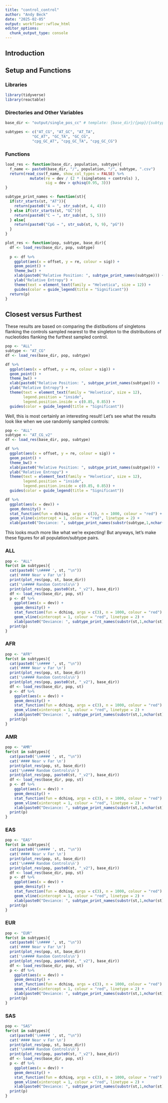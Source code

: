 ```yaml
---
title: "control_control"
author: "Andy Beck"
date: "2025-02-05"
output: workflowr::wflow_html
editor_options:
  chunk_output_type: console
---
```


## Introduction

## Setup and Functions

### Libraries 

```r
library(tidyverse)
library(reactable)
```

### Directories and Other Variables

```r
base_dir <- "output/single_pos_cc" # template: {base_dir}/{pop}/{subtype}.csv or {subtype}_v2.csv

subtypes <- c("AT_CG", "AT_GC", "AT_TA",
            "GC_AT", "GC_TA", "GC_CG",
            "cpg_GC_AT", "cpg_GC_TA", "cpg_GC_CG")
```

### Functions

```r
load_res <- function(base_dir, population, subtype){
  f_name <- paste0(base_dir, "/", population, "/", subtype, ".csv")
  return(read_csv(f_name, show_col_types = FALSE) %>%
           mutate(re = dev / (2 * (singletons + controls) ),
                  sig = dev > qchisq(0.95, 3)))
}

subtype_print_names <- function(st){
  if(str_starts(st, "AT")){
    return(paste0("A → ", str_sub(st, 4, 4)))
  } else if(str_starts(st, "GC")){
    return(paste0("C → ", str_sub(st, 5, 5)))
  } else{
    return(paste0("CpG → ", str_sub(st, 9, 9), "pG"))
  }
}

plot_res <- function(pop, subtype, base_dir){
  df <- load_res(base_dir, pop, subtype)
  
  p <- df %>%
    ggplot(aes(x = offset, y = re, colour = sig)) +
    geom_point() +
    theme_bw() +
    xlab(paste0("Relative Position: ", subtype_print_names(subtype))) +
    ylab("Relative Entropy") +
    theme(text = element_text(family = "Helvetica", size = 12)) +
    guides(color = guide_legend(title = "Significant"))
  return(p)
}
```

## Closest versus Furthest

These results are based on comparing the distibutions of singletons flanking the controls sampled nearest to the singleton to the distributions of nucleotides flanking the furthest sampled control.

```r
pop <- "ALL"
subtype <- "AT_CG"
df <- load_res(base_dir, pop, subtype)

df %>%
  ggplot(aes(x = offset, y = re, colour = sig)) +
  geom_point() +
  theme_bw() +
  xlab(paste0("Relative Position: ", subtype_print_names(subtype))) +
  ylab("Relative Entropy") +
  theme(text = element_text(family = "Helvetica", size = 12),
        legend.position = "inside",
        legend.position.inside = c(0.85, 0.85)) +
  guides(color = guide_legend(title = "Significant"))

```

Well, this is most certainly an interesting result! Let's see what the results look like when we use randomly sampled controls:

```r
pop <- "ALL"
subtype <- "AT_CG_v2"
df <- load_res(base_dir, pop, subtype)

df %>%
  ggplot(aes(x = offset, y = re, colour = sig)) +
  geom_point() +
  theme_bw() +
  xlab(paste0("Relative Position: ", subtype_print_names(subtype))) +
  ylab("Relative Entropy") +
  theme(text = element_text(family = "Helvetica", size = 12),
        legend.position = "inside",
        legend.position.inside = c(0.85, 0.85)) +
  guides(color = guide_legend(title = "Significant"))

df %>%
  ggplot(aes(x = dev)) +
  geom_density() +
  stat_function(fun = dchisq, args = c(3), n = 1000, colour = "red") + 
  geom_vline(xintercept = 1, colour = "red", linetype = 2) +
  xlab(paste0("Deviance: ", subtype_print_names(substr(subtype,1,nchar(subtype)-3) )))
```

This looks much more like what we're expecting! But anyways, let's make these figures for all population/subtype pairs.

### ALL

```r

pop <- "ALL"
for(st in subtypes){
  cat(paste0('\n#### ', st, "\n"))
  cat('#### Near v Far \n')
  print(plot_res(pop, st, base_dir))
  cat('\n#### Random Controls\n')
  print(plot_res(pop, paste0(st, "_v2"), base_dir))
  df <- load_res(base_dir, pop, st)
  p <- df %>%
    ggplot(aes(x = dev)) +
    geom_density() +
    stat_function(fun = dchisq, args = c(3), n = 1000, colour = "red") + 
    geom_vline(xintercept = 1, colour = "red", linetype = 2) +
    xlab(paste0("Deviance: ", subtype_print_names(substr(st,1,nchar(st)-3) )))
  print(p)
}

```

### AFR

```r
pop <- "AFR"
for(st in subtypes){
  cat(paste0('\n#### ', st, "\n"))
  cat('#### Near v Far \n')
  print(plot_res(pop, st, base_dir))
  cat('\n#### Random Controls\n')
  print(plot_res(pop, paste0(st, "_v2"), base_dir))
  df <- load_res(base_dir, pop, st)
  p <- df %>%
    ggplot(aes(x = dev)) +
    geom_density() +
    stat_function(fun = dchisq, args = c(3), n = 1000, colour = "red") + 
    geom_vline(xintercept = 1, colour = "red", linetype = 2) +
    xlab(paste0("Deviance: ", subtype_print_names(substr(st,1,nchar(st)-3) )))
  print(p)
}
```

### AMR

```r
pop <- "AMR"
for(st in subtypes){
  cat(paste0('\n#### ', st, "\n"))
  cat('#### Near v Far \n')
  print(plot_res(pop, st, base_dir))
  cat('\n#### Random Controls\n')
  print(plot_res(pop, paste0(st, "_v2"), base_dir))
  df <- load_res(base_dir, pop, st)
  p <- df %>%
    ggplot(aes(x = dev)) +
    geom_density() +
    stat_function(fun = dchisq, args = c(3), n = 1000, colour = "red") + 
    geom_vline(xintercept = 1, colour = "red", linetype = 2) +
    xlab(paste0("Deviance: ", subtype_print_names(substr(st,1,nchar(st)-3) )))
  print(p)
}
```

### EAS

```r
pop <- "EAS"
for(st in subtypes){
  cat(paste0('\n#### ', st, "\n"))
  cat('#### Near v Far \n')
  print(plot_res(pop, st, base_dir))
  cat('\n#### Random Controls\n')
  print(plot_res(pop, paste0(st, "_v2"), base_dir))
  df <- load_res(base_dir, pop, st)
  p <- df %>%
    ggplot(aes(x = dev)) +
    geom_density() +
    stat_function(fun = dchisq, args = c(3), n = 1000, colour = "red") + 
    geom_vline(xintercept = 1, colour = "red", linetype = 2) +
    xlab(paste0("Deviance: ", subtype_print_names(substr(st,1,nchar(st)-3) )))
  print(p)
}
```

### EUR

```r
pop <- "EUR"
for(st in subtypes){
  cat(paste0('\n#### ', st, "\n"))
  cat('#### Near v Far \n')
  print(plot_res(pop, st, base_dir))
  cat('\n#### Random Controls\n')
  print(plot_res(pop, paste0(st, "_v2"), base_dir))
  df <- load_res(base_dir, pop, st)
  p <- df %>%
    ggplot(aes(x = dev)) +
    geom_density() +
    stat_function(fun = dchisq, args = c(3), n = 1000, colour = "red") + 
    geom_vline(xintercept = 1, colour = "red", linetype = 2) +
    xlab(paste0("Deviance: ", subtype_print_names(substr(st,1,nchar(st)-3) )))
  print(p)
}
```

### SAS

```r
pop <- "SAS"
for(st in subtypes){
  cat(paste0('\n#### ', st, "\n"))
  cat('#### Near v Far \n')
  print(plot_res(pop, st, base_dir))
  cat('\n#### Random Controls\n')
  print(plot_res(pop, paste0(st, "_v2"), base_dir))
  df <- load_res(base_dir, pop, st)
  p <- df %>%
    ggplot(aes(x = dev)) +
    geom_density() +
    stat_function(fun = dchisq, args = c(3), n = 1000, colour = "red") + 
    geom_vline(xintercept = 1, colour = "red", linetype = 2) +
    xlab(paste0("Deviance: ", subtype_print_names(substr(st,1,nchar(st)-3) )))
  print(p)
}
```


